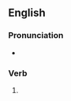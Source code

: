 ==English==

===Pronunciation===
* {{IPA|/swɪɡd/|lang=en}}

===Verb===
{{head|en|verb form}}

# {{en-past of|swig}}
